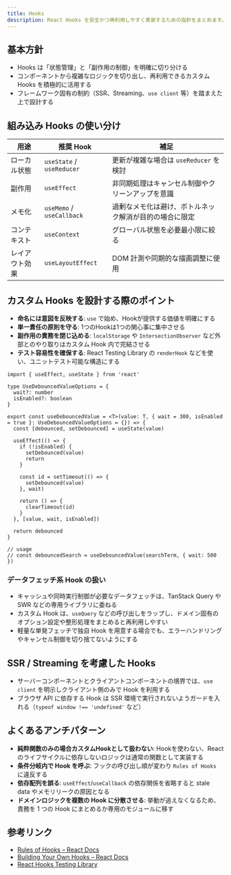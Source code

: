 ```yaml
---
title: Hooks
description: React Hooks を安全かつ再利用しやすく実装するための指針をまとめます。
---
```


## 基本方針

- Hooks は「状態管理」と「副作用の制御」を明確に切り分ける
- コンポーネントから複雑なロジックを切り出し、再利用できるカスタム Hooks を積極的に活用する
- フレームワーク固有の制約（SSR、Streaming、`use client` 等）を踏まえた上で設計する

## 組み込み Hooks の使い分け

| 用途           | 推奨 Hook                 | 補足                                                   |
| -------------- | ------------------------- | ------------------------------------------------------ |
| ローカル状態   | `useState` / `useReducer` | 更新が複雑な場合は `useReducer` を検討                 |
| 副作用         | `useEffect`               | 非同期処理はキャンセル制御やクリーンアップを意識       |
| メモ化         | `useMemo` / `useCallback` | 過剰なメモ化は避け、ボトルネック解消が目的の場合に限定 |
| コンテキスト   | `useContext`              | グローバル状態を必要最小限に絞る                       |
| レイアウト効果 | `useLayoutEffect`         | DOM 計測や同期的な描画調整に使用                       |

## カスタム Hooks を設計する際のポイント

- **命名には意図を反映する**: `use` で始め、Hookが提供する価値を明確にする
- **単一責任の原則を守る**: 1つのHookは1つの関心事に集中させる
- **副作用の責務を閉じ込める**: `localStorage` や `IntersectionObserver` など外部とのやり取りはカスタム Hook 内で完結させる
- **テスト容易性を確保する**: React Testing Library の `renderHook` などを使い、ユニットテスト可能な構造にする

```tsx
import { useEffect, useState } from 'react'

type UseDebouncedValueOptions = {
  wait?: number
  isEnabled?: boolean
}

export const useDebouncedValue = <T>(value: T, { wait = 300, isEnabled = true }: UseDebouncedValueOptions = {}) => {
  const [debounced, setDebounced] = useState(value)

  useEffect(() => {
    if (!isEnabled) {
      setDebounced(value)
      return
    }

    const id = setTimeout(() => {
      setDebounced(value)
    }, wait)

    return () => {
      clearTimeout(id)
    }
  }, [value, wait, isEnabled])

  return debounced
}

// usage
// const debouncedSearch = useDebouncedValue(searchTerm, { wait: 500 })
```

### データフェッチ系 Hook の扱い

- キャッシュや同時実行制御が必要なデータフェッチは、TanStack Query や SWR などの専用ライブラリに委ねる
- カスタム Hook は、`useQuery` などの呼び出しをラップし、ドメイン固有のオプション設定や整形処理をまとめると再利用しやすい
- 軽量な単発フェッチで独自 Hook を用意する場合でも、エラーハンドリングやキャンセル制御を切り捨てないようにする

## SSR / Streaming を考慮した Hooks

- サーバーコンポーネントとクライアントコンポーネントの境界では、`use client` を明示しクライアント側のみで Hook を利用する
- ブラウザ API に依存する Hook は SSR 環境で実行されないようガードを入れる（`typeof window !== 'undefined'` など）

## よくあるアンチパターン

- **純粋関数のみの場合カスタムHookとして扱わない**: Hookを使わない、Reactのライフサイクルに依存しないロジックは通常の関数として実装する
- **条件分岐内で Hook を呼ぶ**: フックの呼び出し順が変わり `Rules of Hooks` に違反する
- **依存配列を誤る**: `useEffect`/`useCallback` の依存関係を省略すると stale data やメモリリークの原因となる
- **ドメインロジックを複数の Hook に分散させる**: 挙動が追えなくなるため、責務を 1 つの Hook にまとめるか専用のモジュールに移す

## 参考リンク

- [Rules of Hooks – React Docs](https://react.dev/reference/rules/rules-of-hooks)
- [Building Your Own Hooks – React Docs](https://react.dev/learn/reusing-logic-with-custom-hooks)
- [React Hooks Testing Library](https://github.com/testing-library/react-hooks-testing-library)
